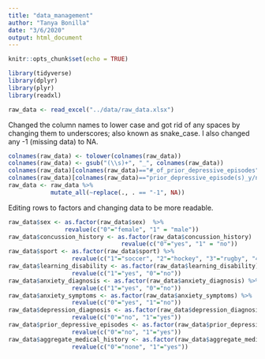 ```yaml
---
title: "data_management"
author: "Tanya Bonilla"
date: "3/6/2020"
output: html_document
---
```


```r
knitr::opts_chunk$set(echo = TRUE)
```

```r
library(tidyverse)
library(dplyr)
library(plyr)
library(readxl)

raw_data <- read_excel("../data/raw_data.xlsx")
```


Changed the column names to lower case and got rid of any spaces by changing them to underscores; also known as snake_case. I also changed any -1 (missing data) to NA.
```r
colnames(raw_data) <- tolower(colnames(raw_data))
colnames(raw_data) <- gsub("(\\s)+", "_", colnames(raw_data)) 
colnames(raw_data)[colnames(raw_data)=="#_of_prior_depressive_episodes"] <- "num_of_prior_depressive_episodes"
colnames(raw_data)[colnames(raw_data)=="prior_depressive_episode(s)_y/n"] <- "prior_depressive_episodes"
raw_data <- raw_data %>%
            mutate_all(~replace(., . == "-1", NA))
```

Editing rows to factors and changing data to be more readable. 
```r
raw_data$sex <- as.factor(raw_data$sex)  %>%
                revalue(c("0"="female", "1" = "male"))
raw_data$concussion_history <- as.factor(raw_data$concussion_history)  %>%
                                revalue(c("0"="yes", "1" = "no"))
raw_data$sport <- as.factor(raw_data$sport) %>%
                  revalue(c("1"="soccer", "2"="hockey", "3"="rugby", "4"="football", "5"="lacrosse", "6"="cheerleading"))
raw_data$learning_disability <- as.factor(raw_data$learning_disability) %>%
                  revalue(c("1"="yes", "0"="no"))
raw_data$anxiety_diagnosis <- as.factor(raw_data$anxiety_diagnosis) %>%
                  revalue(c("1"="yes", "0"="no"))
raw_data$anxiety_symptoms <- as.factor(raw_data$anxiety_symptoms) %>%
                  revalue(c("0"="yes", "1"="no"))
raw_data$depression_diagnosis <- as.factor(raw_data$depression_diagnosis) %>%
                  revalue(c("0"="no", "1"="yes"))
raw_data$prior_depressive_episodes <- as.factor(raw_data$prior_depressive_episodes) %>% 
                  revalue(c("0"="no", "1"="yes"))
raw_data$aggregate_medical_history <- as.factor(raw_data$aggregate_medical_history) %>% 
                  revalue(c("0"="none", "1"="yes"))
```

